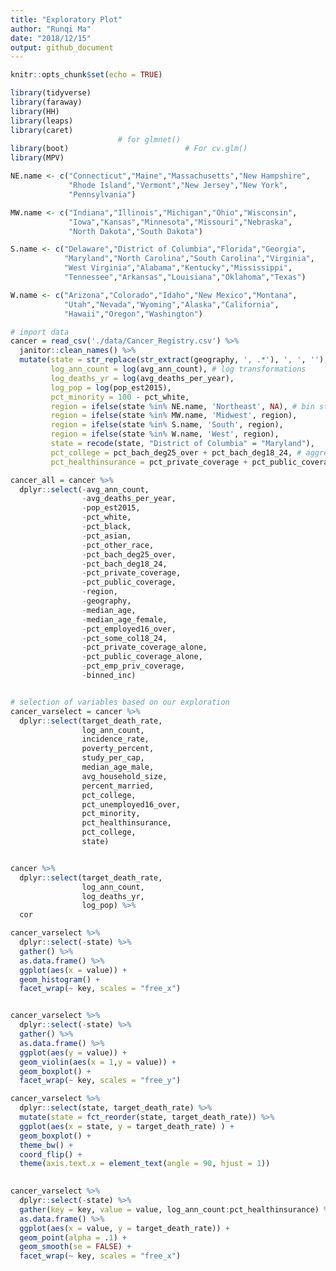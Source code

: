 ```yaml
---
title: "Exploratory Plot"
author: "Runqi Ma"
date: "2018/12/15"
output: github_document
---
```


```r
knitr::opts_chunk$set(echo = TRUE)

library(tidyverse)
library(faraway)
library(HH)
library(leaps)
library(caret)
                        # for glmnet()
library(boot)                          # For cv.glm()
library(MPV)

NE.name <- c("Connecticut","Maine","Massachusetts","New Hampshire",
             "Rhode Island","Vermont","New Jersey","New York",
             "Pennsylvania")

MW.name <- c("Indiana","Illinois","Michigan","Ohio","Wisconsin",
             "Iowa","Kansas","Minnesota","Missouri","Nebraska",
             "North Dakota","South Dakota")

S.name <- c("Delaware","District of Columbia","Florida","Georgia",
            "Maryland","North Carolina","South Carolina","Virginia",
            "West Virginia","Alabama","Kentucky","Mississippi",
            "Tennessee","Arkansas","Louisiana","Oklahoma","Texas")

W.name <- c("Arizona","Colorado","Idaho","New Mexico","Montana",
            "Utah","Nevada","Wyoming","Alaska","California",
            "Hawaii","Oregon","Washington")
```




```r
# import data
cancer = read_csv('./data/Cancer_Registry.csv') %>%
  janitor::clean_names() %>%
  mutate(state = str_replace(str_extract(geography, ', .*'), ', ', ''), # group counties by state
         log_ann_count = log(avg_ann_count), # log transformations
         log_deaths_yr = log(avg_deaths_per_year),
         log_pop = log(pop_est2015),
         pct_minority = 100 - pct_white,
         region = ifelse(state %in% NE.name, 'Northeast', NA), # bin states by geographic region
         region = ifelse(state %in% MW.name, 'Midwest', region),
         region = ifelse(state %in% S.name, 'South', region),
         region = ifelse(state %in% W.name, 'West', region),
         state = recode(state, "District of Columbia" = "Maryland"),
         pct_college = pct_bach_deg25_over + pct_bach_deg18_24, # aggregate for percent of college graduates
         pct_healthinsurance = pct_private_coverage + pct_public_coverage) # aggregate for percent with insurance

cancer_all = cancer %>%
  dplyr::select(-avg_ann_count,
                -avg_deaths_per_year,
                -pop_est2015,
                -pct_white,
                -pct_black,
                -pct_asian,
                -pct_other_race,
                -pct_bach_deg25_over,
                -pct_bach_deg18_24,
                -pct_private_coverage,
                -pct_public_coverage,
                -region,
                -geography,
                -median_age,
                -median_age_female,
                -pct_employed16_over,
                -pct_some_col18_24,
                -pct_private_coverage_alone,
                -pct_public_coverage_alone,
                -pct_emp_priv_coverage,
                -binned_inc)


# selection of variables based on our exploration 
cancer_varselect = cancer %>%
  dplyr::select(target_death_rate,
                log_ann_count,
                incidence_rate,
                poverty_percent,
                study_per_cap,
                median_age_male,
                avg_household_size,
                percent_married,
                pct_college,
                pct_unemployed16_over,
                pct_minority,
                pct_healthinsurance,
                pct_college,
                state)


cancer %>%
  dplyr::select(target_death_rate,
                log_ann_count,
                log_deaths_yr,
                log_pop) %>%
  cor

```

```r
cancer_varselect %>%
  dplyr::select(-state) %>% 
  gather() %>%
  as.data.frame() %>% 
  ggplot(aes(x = value)) +
  geom_histogram() +
  facet_wrap(~ key, scales = "free_x")


cancer_varselect %>%
  dplyr::select(-state) %>% 
  gather() %>%
  as.data.frame() %>% 
  ggplot(aes(y = value)) +
  geom_violin(aes(x = 1,y = value)) +
  geom_boxplot() +
  facet_wrap(~ key, scales = "free_y") 

```

```r
cancer_varselect %>%
  dplyr::select(state, target_death_rate) %>% 
  mutate(state = fct_reorder(state, target_death_rate)) %>% 
  ggplot(aes(x = state, y = target_death_rate) ) +
  geom_boxplot() +
  theme_bw() +
  coord_flip() +
  theme(axis.text.x = element_text(angle = 90, hjust = 1))
  
```

```r
cancer_varselect %>%
  dplyr::select(-state) %>% 
  gather(key = key, value = value, log_ann_count:pct_healthinsurance) %>%
  as.data.frame() %>% 
  ggplot(aes(x = value, y = target_death_rate)) +
  geom_point(alpha = .1) +
  geom_smooth(se = FALSE) +
  facet_wrap(~ key, scales = "free_x")
```

